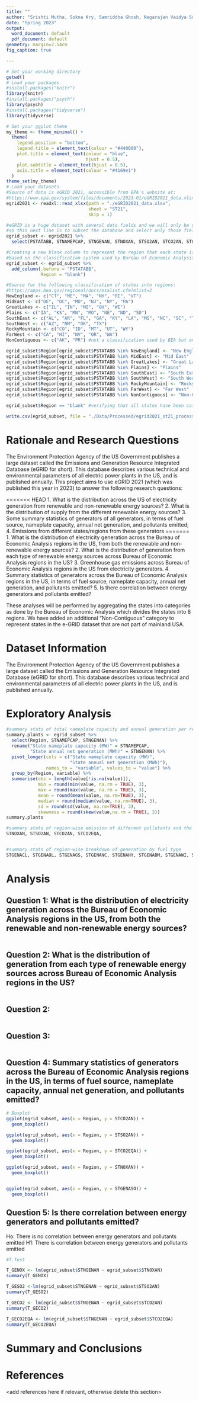 ```yaml
---
title: ""
author: "Srishti Mutha, Sokna Kry, Samriddha Ghosh, Nagarajan Vaidya Subramanian"
date: "Spring 2023"
output:
  word_document: default
  pdf_document: default
geometry: margin=2.54cm
fig_caption: true

---
```

\tableofcontents 
\newpage
\listoftables 
\newpage
\listoffigures 
\newpage

```r
# Set your working directory
getwd()
# Load your packages
#install.packages("knitr")
library(knitr)
#install.packages("psych")
library(psych)
#install.packages("tidyverse")
library(tidyverse)

# Set your ggplot theme
my_theme <- theme_minimal() +
  theme(
    legend.position = "bottom",
    legend.title = element_text(colour = "#440000"),
    plot.title = element_text(colour = "blue",
                              hjust = 0.5),
    plot.subtitle = element_text(hjust = 0.5),
    axis.title = element_text(colour = "#4169e1")
  )
theme_set(my_theme)
# Load your datasets
#Source of data is eGRID 2021, accessible from EPA's website at:
#https://www.epa.gov/system/files/documents/2023-01/eGRID2021_data.xlsx
egrid2021 <- readxl::read_xlsx(path = "./eGRID2021_data.xlsx",
                               sheet = "ST21",
                               skip = 1)

#eGRID is a huge dataset with several data fields and we will only be using a subset of them.
#so this next line is to subset the database and select only those fields that we will be working with.
egrid_subset <- egrid2021 %>%
  select(PSTATABB, STNAMEPCAP, STNGENAN, STNOXAN, STSO2AN, STCO2AN, STCO2EQA, STGENACL, STGENAOL, STGENAGS, STGENANC, STGENAHY, STGENABM, STGENAWI, STGENASO, STGENAGT, STGENAOF)

#Creating a new blank column to represent the region that each state is from
#based on the classification system used by Bureau of Economic Analysis
egrid_subset <- egrid_subset %>%
  add_column(.before = "PSTATABB",
             Region = "blank")

#Source for the following classification of states into regions:
#https://apps.bea.gov/regional/docs/msalist.cfm?mlist=2
NewEngland <- c("CT", "ME", "MA", "NH", "RI", "VT")
MidEast <- c("DE", "DC", "MD", "NJ", "NY", "PA")
GreatLakes <- c("IL", "IN", "MI", "OH", "WI")
Plains <- c("IA", "KS", "MN", "MO", "NE", "ND", "SD")
SouthEast <- c("AL", "AR", "FL", "GA", "KY", "LA", "MS", "NC", "SC", "TN", "VA", "WV")
SouthWest <- c("AZ", "NM", "OK", "TX")
RockyMountain <- c("CO", "ID", "MT", "UT", "WY")
FarWest <- c("CA", "HI", "NV", "OR", "WA")
NonContiguous <- c("AK", "PR") #not a classification used by BEA but one that is useful for analysing this dataset

egrid_subset$Region[egrid_subset$PSTATABB %in% NewEngland] <- "New England"
egrid_subset$Region[egrid_subset$PSTATABB %in% MidEast] <- "Mid East"
egrid_subset$Region[egrid_subset$PSTATABB %in% GreatLakes] <- "Great Lakes"
egrid_subset$Region[egrid_subset$PSTATABB %in% Plains] <- "Plains"
egrid_subset$Region[egrid_subset$PSTATABB %in% SouthEast] <- "South East"
egrid_subset$Region[egrid_subset$PSTATABB %in% SouthWest] <- "South West"
egrid_subset$Region[egrid_subset$PSTATABB %in% RockyMountain] <- "Rocky Mountain"
egrid_subset$Region[egrid_subset$PSTATABB %in% FarWest] <- "Far West"
egrid_subset$Region[egrid_subset$PSTATABB %in% NonContiguous] <- "Non-Contiguous"

egrid_subset$Region == "blank" #verifying that all states have been categorised

write.csv(egrid_subset, file = "./Data/Processed/egrid2021_st21_processed.csv")


```


# Rationale and Research Questions
The Environment Protection Agency of the US Government publishes a large dataset called the Emissions and Generation Resource Integrated Database (eGRID for short). This database describes various technical and environmental parameters of all electric power plants in the US, and is published annually. This project aims to use eGRID 2021 (which was published this year in 2023) to answer the following research questions:

<<<<<<< HEAD
1. What is the distribution across the US of electricity generation from renewable and non-renewable energy sources?
2. What is the distribution of supply from the different renewable energy sources?
3. Some summary statistics of generators of all generators, in terms of fuel source, nameplate capacity, annual net generation, and pollutants emitted;
4. Emissions from different states/regions from these generators
=======
1. What is the distribution of electricity generation across the Bureau of Economic Analysis regions in the US, from both the renewable and non-renewable energy sources?
2. What is the distribution of generation from each type of renewable energy sources across Bureau of Economic Analysis regions in the US?
3. Greenhouse gas emissions across Bureau of Economic Analysis regions in the US from electricity generators. 
4. Summary statistics of generators across the Bureau of Economic Analysis regions in the US, in terms of fuel source, nameplate capacity, annual net generation, and pollutants emitted?
5. Is there correlation between energy generators and pollutants emitted? 


These analyses will be performed by aggregating the states into categories as done by the Bureau of Economic Analysis which divides the states into 8 regions. We have added an additional "Non-Contiguous" category to represent states in the e-GRID dataset that are not part of mainland USA.

\newpage

# Dataset Information
The Environment Protection Agency of the US Government publishes a large dataset called the Emissions and Generation Resource Integrated Database (eGRID for short). This database describes various technical and environmental parameters of all electric power plants in the US, and is published annually.

\newpage

# Exploratory Analysis 

```r

#summary stats of total nameplate capacity and annual generation per region
summary.plants <- egrid_subset %>%
  select(Region, STNAMEPCAP, STNGENAN) %>%
  rename("State nameplate capacity (MW)" = STNAMEPCAP,
         "State annual net generation (MWh)" = STNGENAN) %>%
  pivot_longer(cols = c("State nameplate capacity (MW)",
                        "State annual net generation (MWh)"),
               names_to = "variable", values_to = "value") %>%
  group_by(Region, variable) %>%
  summarise(obs = length(value[!is.na(value)]),
            min = round(min(value, na.rm = TRUE), 3),
            max = round(max(value, na.rm = TRUE), 3),
            mean = round(mean(value, na.rm=TRUE), 3),
            median = round(median(value, na.rm=TRUE), 3),
            sd = round(sd(value, na.rm=TRUE), 3),
            skewness = round(skew(value,na.rm = TRUE), 3))
summary.plants

#summary stats of region-wise emission of different pollutants and the CO2 equivalents
STNOXAN, STSO2AN, STCO2AN, STCO2EQA, 


#summary stats of region-wise breakdown of generation by fuel type
STGENACL, STGENAOL, STGENAGS, STGENANC, STGENAHY, STGENABM, STGENAWI, STGENASO, STGENAGT, STGENAOF

```


\newpage

# Analysis



## Question 1: What is the distribution of electricity generation across the Bureau of Economic Analysis regions in the US, from both the renewable and non-renewable energy sources?
```r

```

## Question 2: What is the distribution of generation from each type of renewable energy sources across Bureau of Economic Analysis regions in the US?
```r

```

## Question 2: 

```r


```

## Question 3: 
```r

```



## Question 4: Summary statistics of generators across the Bureau of Economic Analysis regions in the US, in terms of fuel source, nameplate capacity, annual net generation, and pollutants emitted?
```r
# Boxplot
ggplot(egrid_subset, aes(x = Region, y = STCO2AN)) + 
  geom_boxplot()

ggplot(egrid_subset, aes(x = Region, y = STSO2AN)) + 
  geom_boxplot()

ggplot(egrid_subset, aes(x = Region, y = STCO2EQA)) + 
  geom_boxplot()

ggplot(egrid_subset, aes(x = Region, y = STNOXAN)) + 
  geom_boxplot()


ggplot(egrid_subset, aes(x = Region, y = STGENASO)) + 
  geom_boxplot()


```

## Question 5: Is there correlation between energy generators and pollutants emitted? 
Ho: There is no correlation between energy generators and pollutants emitted
H1: There is correlation between energy generators and pollutants emitted

```r
#T.Test

T_GENOX <- lm(egrid_subset$STNGENAN ~ egrid_subset$STNOXAN)
summary(T_GENOX)

T_GESO2 <-lm(egrid_subset$STNGENAN ~ egrid_subset$STSO2AN)
summary(T_GESO2)

T_GECO2 <- lm(egrid_subset$STNGENAN ~ egrid_subset$STCO2AN)
summary(T_GECO2)

T_GECO2EQA <- lm(egrid_subset$STNGENAN ~ egrid_subset$STCO2EQA)
summary(T_GECO2EQA)
```


\newpage

# Summary and Conclusions


\newpage

# References
<add references here if relevant, otherwise delete this section> 
